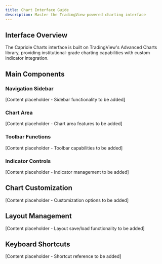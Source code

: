 ```yaml
---
title: Chart Interface Guide
description: Master the TradingView-powered charting interface
---
```


## Interface Overview

The Capriole Charts interface is built on TradingView's Advanced Charts library, providing institutional-grade charting capabilities with custom indicator integration.

## Main Components

### Navigation Sidebar

[Content placeholder - Sidebar functionality to be added]

### Chart Area

[Content placeholder - Chart area features to be added]

### Toolbar Functions

[Content placeholder - Toolbar capabilities to be added]

### Indicator Controls

[Content placeholder - Indicator management to be added]

## Chart Customization

[Content placeholder - Customization options to be added]

## Layout Management

[Content placeholder - Layout save/load functionality to be added]

## Keyboard Shortcuts

[Content placeholder - Shortcut reference to be added]

